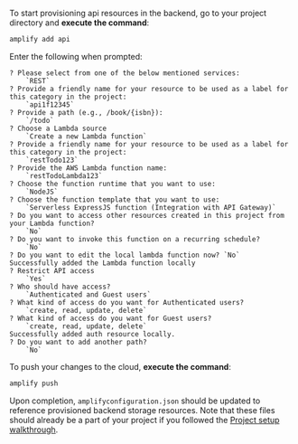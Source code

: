 To start provisioning api resources in the backend, go to your project directory and **execute the command**:

```bash
amplify add api
```

Enter the following when prompted:
```console
? Please select from one of the below mentioned services: 
    `REST`
? Provide a friendly name for your resource to be used as a label for this category in the project: 
    `api1f12345`
? Provide a path (e.g., /book/{isbn}): 
    `/todo`
? Choose a Lambda source 
    `Create a new Lambda function`
? Provide a friendly name for your resource to be used as a label for this category in the project: 
    `restTodo123`
? Provide the AWS Lambda function name: 
    `restTodoLambda123`
? Choose the function runtime that you want to use: 
    `NodeJS`
? Choose the function template that you want to use: 
    `Serverless ExpressJS function (Integration with API Gateway)`
? Do you want to access other resources created in this project from your Lambda function? 
    `No`
? Do you want to invoke this function on a recurring schedule? 
    `No`
? Do you want to edit the local lambda function now? `No`
Successfully added the Lambda function locally
? Restrict API access 
    `Yes`
? Who should have access? 
    `Authenticated and Guest users`
? What kind of access do you want for Authenticated users? 
    `create, read, update, delete`
? What kind of access do you want for Guest users? 
    `create, read, update, delete`
Successfully added auth resource locally.
? Do you want to add another path? 
    `No`
```

To push your changes to the cloud, **execute the command**:

```bash
amplify push
```

Upon completion, `amplifyconfiguration.json` should be updated to reference provisioned backend storage resources.  Note that these files should already be a part of your project if you followed the [Project setup walkthrough](/[platform]/prev/start/project-setup/create-application/).

